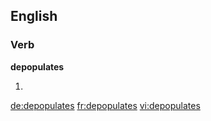 
==English==

===Verb===
'''depopulates'''

# {{third-person singular of|depopulate}}

[[de:depopulates]]
[[fr:depopulates]]
[[vi:depopulates]]
